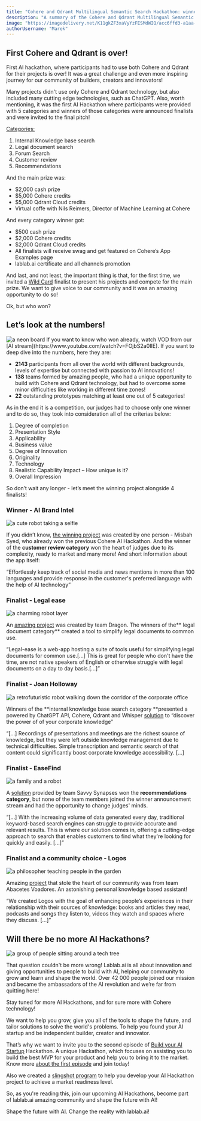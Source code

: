```yaml
---
title: "Cohere and Qdrant Multilingual Semantic Search Hackathon: winner announcement"
description: "A summary of the Cohere and Qdrant Multilingual Semantic Search Hackathon with special mention of winners and finalists"
image: "https://imagedelivery.net/K11gkZF3xaVyYzFESMdWIQ/acc6ffd3-a1aa-480e-04ab-0fb4d8ae9700/full"
authorUsername: "Marek"
---
```

## First Cohere and Qdrant is over!

First AI hackathon, where participants had to use both Cohere and Qdrant for their projects is over! It was a great challenge and even more inspiring journey for our community of builders, creators and innovators!

Many projects didn't use only Cohere and Qdrant technology, but also included many cutting edge technologies, such as ChatGPT. Also, worth mentioning, it was the first AI Hackathon where participants were provided with 5 categories and winners of those categories were announced finalists and were invited to the final pitch!

[Categories:](https://lablab.ai/event/multilingual-semantic-search-hackathon#:~:text=Categories%3A,purchase%20or%20see)

1. Internal Knowledge base search
2. Legal document search
3. Forum Search
4. Customer review
5. Recommendations

And the main prize was:

* $2,000 cash prize
* $5,000 Cohere credits
* $5,000 Qdrant Cloud credits
* Virtual coffe with Nils Reimers, Director of Machine Learning at Cohere

And every category winner got:

* $500 cash prize
* $2,000 Cohere credits
* $2,000 Qdrant Cloud credits
* All finalists will receive swag and get featured on Cohere’s App Examples page
* lablab.ai certificate and all channels promotion

And last, and not least, the important thing is that, for the first time, we invited a [Wild Card](https://lablab.ai/blog/were-growing-with-our-community-new-features-on-lablabai#voting-program) finalist to present his projects and compete for the main prize. We want to give voice to our community and it was an amazing opportunity to do so!

Ok, but who won?

## Let’s look at the numbers!
<Img src="https://imagedelivery.net/K11gkZF3xaVyYzFESMdWIQ/0ea44129-4faa-4f81-60e6-d3af74145500/full" alt="a neon board" />
If you want to know who won already, watch VOD from our [AI stream](https://www.youtube.com/watch?v=FOjbS2a0IIE). If you want to deep dive into the numbers, here they are:

* **2143** participants from all over the world with different backgrounds, levels of expertise but connected with passion to AI innovations!
* **138** teams formed by amazing people, who had a unique opportunity to build with Cohere and Qdrant technology, but had to overcome some minor difficulties like working in different time zones!
* **22** outstanding prototypes matching at least one out of 5 categories!

As in the end it is a competition, our judges had to choose only one winner and to do so, they took into consideration all of the criterias below:

1. Degree of completion
2. Presentation Style
3. Applicability
4. Business value
5. Degree of Innovation
6. Originality
7. Technology
8. Realistic Capability Impact – How unique is it?
9. Overall Impression

So don’t wait any longer - let’s meet the winning project alongside 4 finalists!


### Winner - AI Brand Intel
<Img src="https://imagedelivery.net/K11gkZF3xaVyYzFESMdWIQ/1fd0cd19-64b0-46a2-f61d-476648cde600/full" alt="a cute robot taking a selfie" />


If you didn’t know, [the winning project](https://lablab.ai/event/multilingual-semantic-search-hackathon/ai-disruptor/ai-brand-intel) was created by one person - Misbah Syed, who already won the previous Cohere AI Hackathon. And the winner of the **customer review category** won the heart of judges due to its complexity, ready to market and many more! And short information about the app itself:

“Effortlessly keep track of social media and news mentions in more than 100 languages and provide response in the customer's preferred language with the help of AI technology”


### Finalist - Legal ease
<Img src="https://imagedelivery.net/K11gkZF3xaVyYzFESMdWIQ/71067741-5959-452b-f7d9-b056408eb300/full" alt="a charming robot layer" />

An [amazing project](https://lablab.ai/event/multilingual-semantic-search-hackathon/dragon/legal-ease) was created by team Dragon. The winners of the** legal document category** created a tool to simplify legal documents to common use.

“Legal-ease is a web-app hosting a suite of tools useful for simplifying legal documents for common use.[...] This is great for people who don't have the time, are not native speakers of English or otherwise struggle with legal documents on a day to day basis.[...]”


### Finalist - Joan Holloway
<Img src="https://imagedelivery.net/K11gkZF3xaVyYzFESMdWIQ/29a0cd42-20d1-45f0-b246-dccf7b0c0900/full" alt="a retrofuturistic robot walking down the corridor of the corporate office" />

Winners of the **internal knowledge base search category **presented a powered by ChatGPT API, Cohere, Qdrant and Whisper [solution](https://lablab.ai/event/multilingual-semantic-search-hackathon/wiki-search/joan-holloway) to “discover the power of of your corporate knowledge”

“[...] Recordings of presentations and meetings are the richest source of knowledge, but they were left outside knowledge management due to technical difficulties. Simple transcription and semantic search of that content could significantly boost corporate knowledge accessibility. [...]


### Finalist  - EaseFind
<Img src="https://imagedelivery.net/K11gkZF3xaVyYzFESMdWIQ/8e5efc26-5ed3-4f56-e91b-16cb2f988700/full" alt="a family and a robot" />

A [solution](https://lablab.ai/event/multilingual-semantic-search-hackathon/savvy-synapses/easefind) provided by team Savvy Synapses won the **recommendations category**, but none of the team members joined the winner announcement stream and had the opportunity to change judges' minds.

“[...] With the increasing volume of data generated every day, traditional keyword-based search engines can struggle to provide accurate and relevant results. This is where our solution comes in, offering a cutting-edge approach to search that enables customers to find what they're looking for quickly and easily. [...]”


### Finalist and a community choice - Logos
<Img src="https://imagedelivery.net/K11gkZF3xaVyYzFESMdWIQ/2ba7fc18-f975-4b86-4135-f422e37b1c00/full" alt="a philosopher teaching people in the garden" />

Amazing [project](https://lablab.ai/event/multilingual-semantic-search-hackathon/abacates-voadores/logos) that stole the heart of our community was from team Abacetes Voadores. An astonishing personal knowledge based assistant!

“We created Logos with the goal of enhancing people’s experiences in their relationship with their sources of knowledge: books and articles they read, podcasts and songs they listen to, videos they watch and spaces where they discuss. [...]”


## Will there be no more AI Hackathons?
<Img src="https://imagedelivery.net/K11gkZF3xaVyYzFESMdWIQ/9eb9be39-ad51-4563-c067-1a1cde549500/full" alt="a group of people sitting around a tech tree" />


That question couldn't be more wrong! Lablab.ai is all about innovation and giving opportunities to people to build with AI, helping our community to grow and learn and shape the world. Over 42 000 people joined our mission and became the ambassadors of the AI revolution and we’re far from quitting here!

Stay tuned for more AI Hackathons, and for sure more with Cohere technology!

We want to help you grow, give you all of the tools to shape the future, and tailor solutions to solve the world's problems. To help you found your AI startup and be independent builder, creator and innovator.

That’s why we want to invite you to the second episode of [Build your AI Startup](https://lablab.ai/event/ai-startup-hackathon-episode-2) Hackathon. A unique Hackathon, which focuses on assisting you to build the best MVP for your product and help you to bring it to the market. Know more [about the first episode](https://lablab.ai/blog/build-your-ai-startup-hackathon-winner-announcement) and join today!

Also we created a [slingshot program](https://nextgrid.ai/ai-startup-accelerator/) to help you develop your AI Hackathon project to achieve a market readiness level. 

So, as you're reading this, join our upcoming AI Hackathons, become part of lablab.ai amazing community and shape the future with AI!

Shape the future with AI. Change the reality with lablab.ai!
